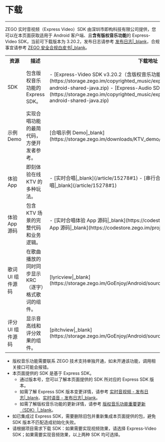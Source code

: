 # 下载

- - -

ZEGO 实时音视频（Express Video）SDK 由深圳市即构科技有限公司提供，您可以在本页面获取适用于 Android 客户端、且**含有版权音乐功能**的 Express-Video SDK，当前可下载版本为 3.20.2，发布日志请参考 [发布日志\|_blank](!change_log_ktv)，合规事宜请参考 [ZEGO 安全合规白皮书\|_blank](#16142)。

<table>
  
<tbody><tr>
<th>资源</th>
<th>描述</th>
<th>下载地址</th>
<th>相关文档</th>
</tr>
<tr>
<td>SDK</td>
<td>包含版权音乐功能的 Express SDK。</td>
<td>
- [Express-Video SDK v3.20.2（含版权音乐功能）](https://storage.zego.im/copyrighted_music/express/video/ZegoExpressVideo-android-shared-java.zip)
- [Express-Audio SDK v3.20.0（含版权音乐功能）](https://storage.zego.im/copyrighted_music/express/audio/ZegoExpressAudio-android-shared-java.zip)
</td>
<td>
- [集成 SDK - 实时音视频|_blank](!Express_Video_with_KTV)
- [集成 SDK - 实时语音|_blank](!Express_Voice_with_KTV)
</td>
</tr>
<tr>
<td>示例 Demo</td>
<td>实现合唱功能的最简代码，方便开发者参考。</td>
<td>[合唱示例 Demo|_blank](https://storage.zego.im/downloads/KTV_demo/KTVChorusDemo_Android.zip)</td>
<td>[合唱示例 Demo 运行指引|_blank](#15043)</td>
</tr>
<tr>
<td>体验 App</td>
<td>
即刻体验在线 KTV 的多种玩法。
</td>
<td>
- [实时合唱|_blank](/article/15278#1)
- [串行合唱|_blank](/article/15278#2)
- [抢唱|_blank](/article/15278#1)
</td>
<td>-</td>
</tr>
<tr>
<td>体验 App 源码</td>
<td>
包含 KTV 场景的完整代码和业务逻辑。
</td>
<td>
- [实时合唱体验 App 源码|_blank](https://codestore.zego.im/project/16)
- [抢唱体验 App 源码|_blank](https://codestore.zego.im/project/18)
</td>
<td>
- [实时合唱体验 App 源码运行指引|_blank](#15750)
- [抢唱体验 App 源码运行指引|_blank](#15468)
</td>
</tr>
<tr>
<td>歌词 UI 组件源码</td>
<td>在歌曲播放的同时同步显示 KRC（逐字）格式歌词的组件。</td>
<td>[lyricview|_blank](https://storage.zego.im/GoEnjoy/Android/sourceCode/ZegoLyricView/lyricview.zip)</td>
<td>[歌词组件|_blank](#15145)</td>
</tr>
<tr>
<td>评分 UI 组件源码</td>
<td>显示音高线和评分效果的组件。</td>
<td>[pitchview|_blank](https://storage.zego.im/GoEnjoy/Android/sourceCode/ZegoPitchView/pitchview.zip)</td>
<td>[评分组件|_blank](#15148)</td>
</tr>
</tbody></table>

<Note title="Note">

- 版权音乐功能需要联系 ZEGO 技术支持单独开通，如未开通该功能，调用相关接口可能会报错。
- 本页面提供的 SDK 是基于 Express SDK。
    - 通过版本号，您可以了解本页面提供的 SDK 所对应的 Express SDK 版本。
    - 如需了解 Express SDK 版本变更详情，请参考 [实时音视频 - 发布日志\|_blank](#12542)、[实时语音 - 发布日志\|_blank](#12581)。
    - 如需了解版权音乐功能的更新详情，请参考 [版权音乐功能重要更新（SDK）\|_blank](#16806)。
- 如已集成过 Express SDK，需要删除旧包并重新集成本页面提供的包，避免 SDK 版本不匹配造成初始化失败。
- 请根据项目需求下载 SDK：如果需要实现视频效果，请选择 Express-Video SDK；如果需要实现音频效果，以上两种 SDK 均可选择。 
  
</Note>

